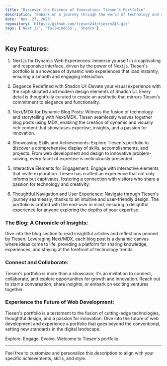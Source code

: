 ```yaml
---
title: "Discover the Essence of Innovation: Tiesen's Portfolio"
description: "Embark on a journey through the world of technology and creativity with Tiesen's portfolio page, a testament to expertise, passion, and a relentless pursuit of excellence. Crafted with Next.js, Shadcn UI, and empowered by Next/MDX for dynamic blog post generation, this portfolio reflects a commitment to seamless user experiences and compelling storytelling."
date: 'Nov. 27, 2023'
repository: 'https://github.com/tiesen243/tiesen243.git'
tags: ['Next.js', 'TailwindCSS', 'Shadcn']
---
```


## Key Features:

1. Next.js for Dynamic Web Experiences:
Immerse yourself in a captivating and responsive interface, driven by the power of Next.js. Tiesen's portfolio is a showcase of dynamic web experiences that load instantly, ensuring a smooth and engaging interaction.

2. Elegance Redefined with Shadcn UI:
Elevate your visual experience with the sophisticated and modern design elements of Shadcn UI. Every detail is thoughtfully curated to create an aesthetic that mirrors Tiesen's commitment to elegance and functionality.

3. Next/MDX for Dynamic Blog Posts:
Witness the fusion of technology and storytelling with Next/MDX. Tiesen seamlessly weaves together blog posts using MDX, enabling the creation of dynamic and visually rich content that showcases expertise, insights, and a passion for innovation.

4. Showcasing Skills and Achievements:
Explore Tiesen's portfolio to discover a comprehensive display of skills, accomplishments, and projects. From web development and design to innovative problem-solving, every facet of expertise is meticulously presented.

5. Interactive Elements for Engagement:
Engage with interactive elements that invite exploration. Tiesen has crafted an experience that not only informs but captivates, fostering a connection with visitors who share a passion for technology and creativity.

6. Thoughtful Navigation and User Experience:
Navigate through Tiesen's journey seamlessly, thanks to an intuitive and user-friendly design. The portfolio is crafted with the end-user in mind, ensuring a delightful experience for anyone exploring the depths of your expertise.

### The Blog: A Chronicle of Insights:
Dive into the blog section to read insightful articles and reflections penned by Tiesen. Leveraging Next/MDX, each blog post is a dynamic canvas where ideas come to life, providing a platform for sharing knowledge, experiences, and staying at the forefront of technology trends.

### Connect and Collaborate:
Tiesen's portfolio is more than a showcase; it's an invitation to connect, collaborate, and explore opportunities for growth and innovation. Reach out to start a conversation, share insights, or embark on exciting ventures together.

### Experience the Future of Web Development:
Tiesen's portfolio is a testament to the fusion of cutting-edge technologies, thoughtful design, and a passion for innovation. Dive into the future of web development and experience a portfolio that goes beyond the conventional, setting new standards in the digital landscape.

Explore. Engage. Evolve. Welcome to Tiesen's portfolio.

___

Feel free to customize and personalize this description to align with your specific achievements, skills, and style.
